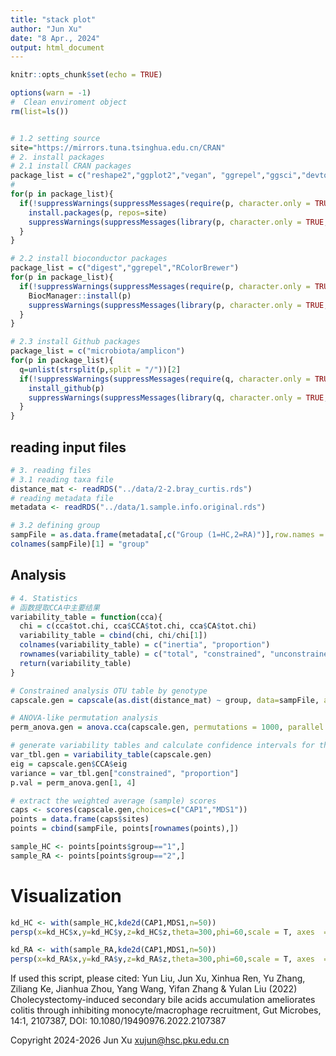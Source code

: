 ---
title: "stack plot"
author: "Jun Xu"
date: "8 Apr., 2024"
output: html_document
---

```{r setup, include=FALSE}
knitr::opts_chunk$set(echo = TRUE)
```

```{r main}
options(warn = -1)
#  Clean enviroment object
rm(list=ls()) 


# 1.2 setting source
site="https://mirrors.tuna.tsinghua.edu.cn/CRAN"
# 2. install packages
# 2.1 install CRAN packages
package_list = c("reshape2","ggplot2","vegan", "ggrepel","ggsci","devtools","plotly","MASS")
#  
for(p in package_list){
  if(!suppressWarnings(suppressMessages(require(p, character.only = TRUE, quietly = TRUE, warn.conflicts = FALSE)))){
    install.packages(p, repos=site)
    suppressWarnings(suppressMessages(library(p, character.only = TRUE, quietly = TRUE, warn.conflicts = FALSE)))
  }
}

# 2.2 install bioconductor packages
package_list = c("digest","ggrepel","RColorBrewer")
for(p in package_list){
  if(!suppressWarnings(suppressMessages(require(p, character.only = TRUE, quietly = TRUE, warn.conflicts = FALSE)))){
    BiocManager::install(p)
    suppressWarnings(suppressMessages(library(p, character.only = TRUE, quietly = TRUE, warn.conflicts = FALSE)))
  }
}

# 2.3 install Github packages
package_list = c("microbiota/amplicon")
for(p in package_list){
  q=unlist(strsplit(p,split = "/"))[2]
  if(!suppressWarnings(suppressMessages(require(q, character.only = TRUE, quietly = TRUE, warn.conflicts = FALSE)))){
    install_github(p)
    suppressWarnings(suppressMessages(library(q, character.only = TRUE, quietly = TRUE, warn.conflicts = FALSE)))
  }
}


```

## reading input files

```{r read}

# 3. reading files
# 3.1 reading taxa file
distance_mat <- readRDS("../data/2-2.bray_curtis.rds")
# reading metadata file
metadata <- readRDS("../data/1.sample.info.original.rds") 

# 3.2 defining group
sampFile = as.data.frame(metadata[,c("Group (1=HC,2=RA)")],row.names = row.names(metadata))
colnames(sampFile)[1] = "group"


```

## Analysis

```{r test}

# 4. Statistics
# 函数提取CCA中主要结果
variability_table = function(cca){
  chi = c(cca$tot.chi, cca$CCA$tot.chi, cca$CA$tot.chi)
  variability_table = cbind(chi, chi/chi[1])
  colnames(variability_table) = c("inertia", "proportion")
  rownames(variability_table) = c("total", "constrained", "unconstrained")
  return(variability_table)
}

# Constrained analysis OTU table by genotype
capscale.gen = capscale(as.dist(distance_mat) ~ group, data=sampFile, add=F, sqrt.dist=T)

# ANOVA-like permutation analysis
perm_anova.gen = anova.cca(capscale.gen, permutations = 1000, parallel = 4)

# generate variability tables and calculate confidence intervals for the variance
var_tbl.gen = variability_table(capscale.gen)
eig = capscale.gen$CCA$eig
variance = var_tbl.gen["constrained", "proportion"]
p.val = perm_anova.gen[1, 4]

# extract the weighted average (sample) scores
caps <- scores(capscale.gen,choices=c("CAP1","MDS1"))
points = data.frame(caps$sites)
points = cbind(sampFile, points[rownames(points),])

sample_HC <- points[points$group=="1",]
sample_RA <- points[points$group=="2",]
```

# Visualization

```{r plot}

kd_HC <- with(sample_HC,kde2d(CAP1,MDS1,n=50))
persp(x=kd_HC$x,y=kd_HC$y,z=kd_HC$z,theta=300,phi=60,scale = T, axes  =T, border = 1)

kd_RA <- with(sample_RA,kde2d(CAP1,MDS1,n=50))
persp(x=kd_RA$x,y=kd_RA$y,z=kd_RA$z,theta=300,phi=60,scale = T, axes  =T, border = 1)

```

If used this script, please cited:
  Yun Liu, Jun Xu, Xinhua Ren, Yu Zhang, Ziliang Ke, Jianhua Zhou, Yang Wang, Yifan Zhang & Yulan Liu (2022) Cholecystectomy-induced secondary bile acids accumulation ameliorates colitis through inhibiting monocyte/macrophage recruitment, Gut Microbes, 14:1, 2107387, DOI: 10.1080/19490976.2022.2107387

Copyright 2024-2026 Jun Xu <xujun@hsc.pku.edu.cn>